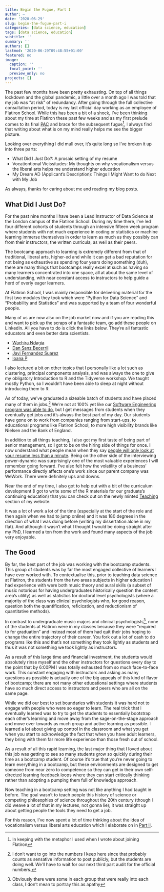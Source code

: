 ```yaml
---
title: Begin the Fugue, Part I
author: ~
date: '2020-06-29'
slug: begin-the-fugue-part-i
categories: [data science, education]
tags: [data science, education]
subtitle: ''
summary: ''
authors: []
lastmod: '2020-06-29T09:48:55+01:00'
featured: no
image:
  caption: ''
  focal_point: ''
  preview_only: no
projects: []
---
```


The past few months have been pretty exhausting.
On top of all things lockdown and the global pandemic, a little over a month ago I was told that my job was “at risk” of redundancy.
After going through the full collective consultation period, today is my last official day working as an employee of Flatiron School.
While this has been a bit of a shock, I’ve been thinking about my time at Flatiron these past few weeks and as my first prelude comes to its final [PAC](https://en.wikipedia.org/wiki/Cadence#:~:text=In%20a%20perfect%20authentic%20cadence,found%20at%20structurally%20defining%20moments.) and brace for the subsequent fugue^[In keeping with the metaphor I used when I wrote about joining Flatiron], I always find that writing about what is on my mind really helps me see the bigger picture. 

Looking over everything I did mull over, it’s quite long so I’ve broken it up into three parts:

* What Did I Just Do?: A prosaic setting of my resume
* Vocationtional Vicissitudes: My thoughts on why vocationalism versus the liberal arts helps me understand higher education
* My Dream AD (Applicant’s Description): Things I Might Want to do Next with My Job

As always, thanks for caring about me and reading my blog posts. 

## What Did I Just Do?

For the past nine months I have been a Lead Instructor of Data Science at the London campus of the Flatiron School. 
During my time there, I’ve led four different cohorts of students through an intensive fifteen week program where students with not much experience in coding or statistics or machine learning immerse themselves in order to learn as much as they possibly can from their instructors, the written curricula, as well as their peers.

The bootcamp approach to learning is extremely different from that of traditional, liberal arts, higher-ed and while it can get a bad reputation for not being as exhaustive as spending four years doing something (duh), there are many things that bootcamps really excel at such as having so many learners concentrated into one space, all at about the same level of understanding, with near constant access to instructors to help guide a herd of overly eager learners. 

At Flatiron School, I was mainly responsible for delivering material for the first two modules they took which were “Python for Data Science” and “Probability and Statistics” and was supported by a team of four wonderful people.

Many of us are now also on the job market now and if you are reading this and want to pick up the scraps of a fantastic team, go add these people on LinkedIn. All you have to do is click the links below. They’re all fantastic educators and even better data scientists. 

* [Wachira Ndagia](https://www.linkedin.com/in/wachirandaiga/) 
* [Dan Sanz Becerril](https://www.linkedin.com/in/danielsanzbecerril/)
* [Javi Fernandez Suarez](https://www.linkedin.com/in/javier-f-s/) 
* [Ioana P](https://www.linkedin.com/in/ioanapr/)

I also lectured a bit on other topics that I personally like a lot such as clustering, principal components analysis, and was always the one to give my obligatory Introduction to R and the Tidyverse workshop. We taught mostly Python, so I wouldn’t have been able to sleep at night without introducing them to R. 

As of today, we’ve graduated a sizeable batch of students and have placed many of them in jobs.^[I don't want to go into the numbers I keep here since that probably counts as sensative information to post publicly, but the students are doing well. We'll have to wait for our next third part audit for the official numbers.] 
We're not at 100% yet like our [Software Engineering program was able to do](https://hi.flatironschool.com/rs/072-UWY-209/images/Flatiron%20School%20Jobs%20Report.pdf?_ga=2.75036818.1013998130.1593420746-1423311562.1570117877), but I get messages from students when they eventually get jobs and it’s always the best part of my day.
Our students have gone on to work from companies ranging from start-ups, to educational programs like Flatiron School, to more high visibility brands like Nielsen and the Bank of England.

In addition to all things teaching, I also got my first taste of being part of senior management, so I got to be on the hiring side of things for once.
I now understand what people mean when they say [people will only look at your resume less than a minute](https://jobs.telegraph.co.uk/article/does-your-cv-pass-the-30-second-test-/#:~:text=Research%20shows%20that%20most%20employers,CV%20was%20just%206.25%20seconds.).
Being on the other side of the interviewing power-dynamic was surprisingly one of the most valuable experiences I will remember going forward.
I’ve also felt how the volatility of a business’ performance directly affects one’s work since our parent company was WeWork.
There were definitely ups and downs.

Near the end of my time, I also got to help out with a bit of the curriculum development (I got to write some of the R materials for our graduate’s continuing education) that you can check out on the newly minted [Teaching](https://davidjohnbaker.rbind.io/teaching/) section of my website.

It was a lot of work a lot of the time (especially at the start of the role and then again when we had to jump online) and it was 180 degrees in the direction of what I was doing before (writing my dissertation alone in my flat).
And although it wasn’t what I thought I would be doing straight after my PhD, I learned a ton from the work and found many aspects of the job very enjoyable. 

## The Good 

By far, the best part of the job was working with the bootcamp students.
This group of students was by far the most engaged collective of learners I have ever worked with.
To contextualise this, prior to teaching data science at Flatiron, the students from the two areas subjects in higher education I had experience with were both music theory and aural skills (a subset of music notorious for having undergraduates historically question the content area’s utility) as well as statistics for doctoral level psychologists (where a majority of the class was clinical psychologists who, for good reason, question both the quantification, reficication, and reductionism of quantitative methods).

In contrast to undergraduate music majors and clinical psychologists^[Obviously there were some in each group that were really into each class, I don’t mean to portray this as apathy], none of the students at Flatiron were in my classes because they were “required to for graduation” and instead most of them had quit their jobs hoping to change the entire trajectory of their career.
You fork out a lot of cash to do programs like this and that’s not something they took lightly as students and thus it was not something we took lightly as instructors. 

As a result of this large time and financial investment, the students would absolutely rinse myself and the other instructors for questions every day to the point that by 6:00PM I was totally exhausted from so much face-to-face work. 
This constant engaging with instructors and asking as many questions as possible is actually one of the big appeals of this kind of flavor of bootcamp; there are not many other educational settings where students have so much direct access to instructors and peers who are all on the same page.

While we did our best to set boundaries with students it was hard not to engage with people who were so eager to learn.
The real trick that I eventually learned was to try to get the students to essentially bootstrap each other’s learning and move away from the sage-on-the-stage approach and move over towards as much group and active learning as possible.
I learned a lot about giving up control in the classroom and what you get when you start to acknowledge the fact that when you have adult learners, they bring with them far more life experience than those fresh out of school.

As a result of all this rapid learning, the last major thing that I loved about this job was getting to see so many students grow so quickly during their time as a bootcamp student.
Of course it’s true that you’re never going to learn everything in a bootcamp, but these environments are designed to get someone from near zero to competence so they can get in their own self-directed learning feedback loops where they can start critically thinking rather than adopting a pumping them full of knowledge approach. 

Now teaching in a bootcamp setting was not like anything I had taught in before.
The goal wasn't to teach people this history of science or competing philosophies of science throughout the 20th century (though I did weave a lot of that in my lectures, not gonna lie); it was straight up about getting people the tools they need to get a job. 

For this reason, I've now spent a lot of time thinking about the idea of vocationalism versus liberal arts education which I elaborate  on in [Part II](https://davidjohnbaker.rbind.io/post/begin-the-fugue-part-ii/). 
